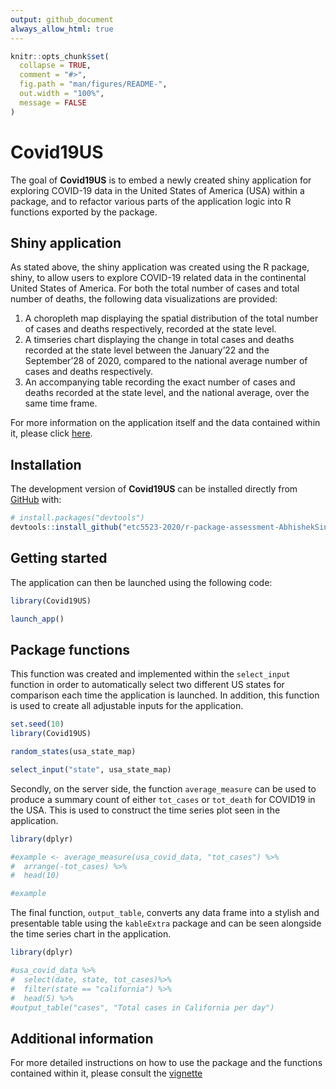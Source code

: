 ```yaml
---
output: github_document
always_allow_html: true
---
```


<!-- README.md is generated from README.Rmd. Please edit that file -->

```r
knitr::opts_chunk$set(
  collapse = TRUE,
  comment = "#>",
  fig.path = "man/figures/README-",
  out.width = "100%",
  message = FALSE
)
```

# Covid19US

<!-- badges: start -->
<!-- badges: end -->

The goal of **Covid19US** is to embed a newly created shiny application for exploring COVID-19 data in the United States of America (USA) within a package, and to refactor various parts of the application logic into R functions exported by the package.

## Shiny application
As stated above, the shiny application was created using the R package, shiny, to allow users to explore COVID-19 related data in the continental United States of America. For both the total number of cases and total number of deaths, the following data visualizations are provided:

1. A choropleth map displaying the spatial distribution of the total number of cases and deaths respectively, recorded at the state level.  
2. A timseries chart displaying the change in total cases and deaths recorded at the state level between the January'22 and the September'28 of 2020, compared to the national average number of cases and deaths respectively.  
3. An accompanying table recording the exact number of cases and deaths recorded at the state level, and the national average, over the same time frame.  

For more information on the application itself and the data contained within it, please click [here](https://github.com/etc5523-2020/r-package-assessment-AbhishekSinha28).

## Installation

<!-- You can install the released version of Covid19US from [CRAN](https://CRAN.R-project.org) with: -->

<!-- ``` r -->
<!-- install.packages("Covid19US") -->
<!-- ``` -->

The development version of **Covid19US** can be installed directly from [GitHub](https://github.com/etc5523-2020/r-package-assessment-AbhishekSinha28) with:

``` r
# install.packages("devtools")
devtools::install_github("etc5523-2020/r-package-assessment-AbhishekSinha28")
```
## Getting started

The application can then be launched using the following code:

```r
library(Covid19US)

launch_app()
```

## Package functions

This function was created and implemented within the `select_input` function in order to automatically select two different US states for comparison each time the application is launched. In addition, this function is used to create all adjustable inputs for the application.

```r
set.seed(10)
library(Covid19US)

random_states(usa_state_map)

select_input("state", usa_state_map)
```

Secondly, on the server side, the function `average_measure` can be used to produce a summary count of either `tot_cases` or `tot_death` for COVID19 in the USA. This is used to construct the time series plot seen in the application.

```r
library(dplyr)

#example <- average_measure(usa_covid_data, "tot_cases") %>%
#  arrange(-tot_cases) %>%
#  head(10)

#example
```

The final function, `output_table`, converts any data frame into a stylish and presentable table using the `kableExtra` package and can be seen alongside the time series chart in the application.

```r
library(dplyr)

#usa_covid_data %>%
#  select(date, state, tot_cases)%>%
#  filter(state == "california") %>%
#  head(5) %>%
#output_table("cases", "Total cases in California per day")
```

## Additional information
For more detailed instructions on how to use the package and the functions contained within it, please consult the [vignette](https://github.com/etc5523-2020/r-package-assessment-AbhishekSinha28)